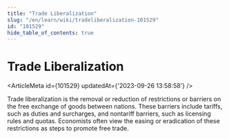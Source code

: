 ```yaml
---
title: "Trade Liberalization"
slug: "/en/learn/wiki/tradeliberalization-101529"
id: "101529"
hide_table_of_contents: true
---
```



# Trade Liberalization

<ArticleMeta id={101529} updatedAt={'2023-09-26 13:58:58'} />
<div className='border-solid border-b border-t-0 my-4 border-[var(--ifm-color-gray-300)]' />

Trade liberalization is the removal or reduction of restrictions or barriers on the free exchange of goods between nations. These barriers include tariffs, such as duties and surcharges, and nontariff barriers, such as licensing rules and quotas. Economists often view the easing or eradication of these restrictions as steps to promote free trade.
